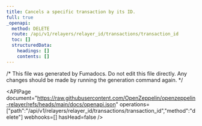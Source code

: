 ```yaml
---
title: Cancels a specific transaction by its ID.
full: true
_openapi:
  method: DELETE
  route: /api/v1/relayers/relayer_id/transactions/transaction_id
  toc: []
  structuredData:
    headings: []
    contents: []
---
```


/* This file was generated by Fumadocs. Do not edit this file directly. Any changes should be made by running the generation command again. */

<APIPage document="https://raw.githubusercontent.com/OpenZeppelin/openzeppelin-relayer/refs/heads/main/docs/openapi.json" operations=["path":"/api/v1/relayers/relayer_id/transactions/transaction_id","method":"delete"] webhooks=[] hasHead=false />
